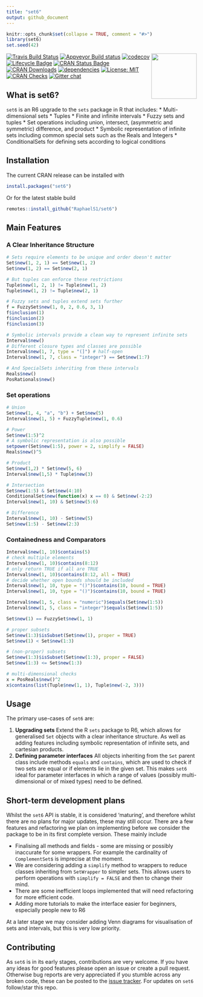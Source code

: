 ```yaml
---
title: "set6"
output: github_document
---
```


```r
knitr::opts_chunk$set(collapse = TRUE, comment = "#>")
library(set6)
set.seed(42)
```

<img src="man/figures/logo.png" align="right" alt="" width="120" />

[![Travis Build Status](https://travis-ci.com/RaphaelS1/set6.svg?branch=master)](https://travis-ci.com/RaphaelS1/set6)
[![Appveyor Build status](https://ci.appveyor.com/api/projects/status/ueqvqs5n38tcs3r8?svg=true)](https://ci.appveyor.com/project/RaphaelS1/set6)
[![codecov](https://codecov.io/gh/RaphaelS1/set6/branch/master/graph/badge.svg)](https://codecov.io/gh/RaphaelS1/set6)
[![Lifecycle Badge](https://img.shields.io/badge/lifecycle-maturing-blue.svg)](https://img.shields.io/badge/lifecycle-maturing-blue)
[![CRAN Status Badge](https://www.r-pkg.org/badges/version-ago/set6)](https://cran.r-project.org/package=set6)
[![CRAN Downloads](https://cranlogs.r-pkg.org/badges/grand-total/set6)](https://cran.r-project.org/package=set6)
[![dependencies](https://tinyverse.netlify.com/badge/set6)](https://CRAN.R-project.org/package=set6)
[![License: MIT](https://img.shields.io/badge/License-MIT-yellow.svg)](https://opensource.org/licenses/MIT)
[![CRAN Checks](https://cranchecks.info/badges/summary/set6)](https://cran.r-project.org/web/checks/check_results_set6.html)
[![Gitter chat](https://badges.gitter.im/xoopR/set6.png)](https://gitter.im/xoopR/set6)

## What is set6?

`set6` is an R6 upgrade to the `sets` package in R that includes:
* Multi-dimensional sets
* Tuples
* Finite and infinite intervals
* Fuzzy sets and tuples
* Set operations including union, intersect, (asymmetric and symmetric) difference, and product
* Symbolic representation of infinite sets including common special sets such as the Reals and Integers
* ConditionalSets for defining sets according to logical conditions

## Installation

The current CRAN release can be installed with
```r
install.packages("set6")
```
Or for the latest stable build 

```r
remotes::install_github("RaphaelS1/set6")
```

## Main Features

### A Clear Inheritance Structure

```r
# Sets require elements to be unique and order doesn't matter
Set$new(1, 2, 1) == Set$new(1, 2)
Set$new(1, 2) == Set$new(2, 1)

# But tuples can enforce these restrictions
Tuple$new(1, 2, 1) != Tuple$new(1, 2)
Tuple$new(1, 2) != Tuple$new(2, 1)

# Fuzzy sets and tuples extend sets further
f = FuzzySet$new(1, 0, 2, 0.6, 3, 1)
f$inclusion(1)
f$inclusion(2)
f$inclusion(3)

# Symbolic intervals provide a clean way to represent infinite sets
Interval$new()
# Different closure types and classes are possible
Interval$new(1, 7, type = "(]") # half-open
Interval$new(1, 7, class = "integer") == Set$new(1:7)

# And SpecialSets inheriting from these intervals
Reals$new()
PosRationals$new()
```

### Set operations
```r
# Union
Set$new(1, 4, "a", "b") + Set$new(5)
Interval$new(1, 5) + FuzzyTuple$new(1, 0.6)

# Power
Set$new(1:5)^2
# A symbolic representation is also possible
setpower(Set$new(1:5), power = 2, simplify = FALSE)
Reals$new()^5

# Product
Set$new(1,2) * Set$new(5, 6)
Interval$new(1,5) * Tuple$new(3)

# Intersection
Set$new(1:5) & Set$new(4:10)
ConditionalSet$new(function(x) x == 0) & Set$new(-2:2)
Interval$new(1, 10) & Set$new(5:6)

# Difference
Interval$new(1, 10) - Set$new(5)
Set$new(1:5) - Set$new(2:3)
```

### Containedness and Comparators
```r
Interval$new(1, 10)$contains(5)
# check multiple elements
Interval$new(1, 10)$contains(8:12)
# only return TRUE if all are TRUE
Interval$new(1, 10)$contains(8:12, all = TRUE)
# decide whether open bounds should be included
Interval$new(1, 10, type = "()")$contains(10, bound = TRUE)
Interval$new(1, 10, type = "()")$contains(10, bound = TRUE)

Interval$new(1, 5, class = "numeric")$equals(Set$new(1:5))
Interval$new(1, 5, class = "integer")$equals(Set$new(1:5))

Set$new(1) == FuzzySet$new(1, 1)

# proper subsets
Set$new(1:3)$isSubset(Set$new(1), proper = TRUE)
Set$new(1) < Set$new(1:3)

# (non-proper) subsets
Set$new(1:3)$isSubset(Set$new(1:3), proper = FALSE)
Set$new(1:3) <= Set$new(1:3)

# multi-dimensional checks
x = PosReals$new()^2
x$contains(list(Tuple$new(1, 1), Tuple$new(-2, 3)))
```

## Usage

The primary use-cases of `set6` are:

1. **Upgrading sets** Extend the R `sets` package to R6, which allows for generalised `Set` objects with a clear inheritance structure. As well as adding features including symbolic representation of infinite sets, and cartesian products.
2. **Defining parameter interfaces** All objects inheriting from the `Set` parent class include methods `equals` and `contains`, which are used to check if two sets are equal or if elements lie in the given set. This makes `set6` ideal for parameter interfaces in which a range of values (possibly multi-dimensional or of mixed types) need to be defined.

## Short-term development plans

Whilst the `set6` API is stable, it is considered 'maturing', and therefore whilst there are no plans for major updates, these may still occur. There are a few features and refactoring we plan on implementing before we consider the package to be in its first complete version. These mainly include

* Finalising all methods and fields - some are missing or possibly inaccurate for some wrappers. For example the cardinality of `ComplementSet`s is imprecise at the moment.
* We are considering adding a `simplify` method to wrappers to reduce classes inheriting from `SetWrapper` to simpler sets. This allows users to perform operations with `simplify = FALSE` and then to change their mind.
* There are some inefficient loops implemented that will need refactoring for more efficient code.
* Adding more tutorials to make the interface easier for beginners, especially people new to R6


At a later stage we may consider adding Venn diagrams for visualisation of sets and intervals, but this is very low priority.

## Contributing

As `set6` is in its early stages, contributions are very welcome. If you have any ideas for good features please open an issue or create a pull request. Otherwise bug reports are very appreciated if you stumble across any broken code, these can be posted to the [issue tracker](https://github.com/RaphaelS1/set6/issues). For updates on `set6` follow/star this repo.
